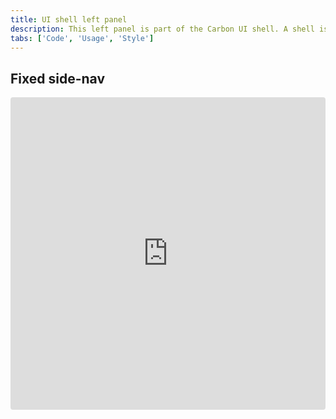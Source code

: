 ```yaml
---
title: UI shell left panel
description: This left panel is part of the Carbon UI shell. A shell is a collection of components shared by all products within a platform.
tabs: ['Code', 'Usage', 'Style']
---
```


## Fixed side-nav

<Row>
  <Column>
    <iframe
      src="https://codesandbox.io/embed/fixed-sidenav-tk9cs?fontsize=14&hidenavigation=1&view=preview"
      title="fixed-sidenav"
      allow="geolocation; microphone; camera; midi; vr; accelerometer; gyroscope; payment; ambient-light-sensor; encrypted-media"
      style="width:100%; height:500px; border:0; border-radius: 4px; overflow:hidden;"
      sandbox="allow-modals allow-forms allow-popups allow-scripts allow-same-origin"
    />
  </Column>
</Row>

## Fixed side-nav with icons

<Row>
  <Column>
    <iframe
      src="https://codesandbox.io/embed/fixed-sidenav-with-icons-875it?fontsize=14&hidenavigation=1&view=preview"
      title="fixed-sidenav-with-icons"
      allow="geolocation; microphone; camera; midi; vr; accelerometer; gyroscope; payment; ambient-light-sensor; encrypted-media"
      style="width:100%; height:500px; border:0; border-radius: 4px; overflow:hidden;"
      sandbox="allow-modals allow-forms allow-popups allow-scripts allow-same-origin"
    />
  </Column>
</Row>

## Documentation

<ComponentDocs component="ui-shell" />
